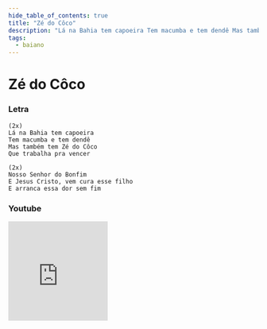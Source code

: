 ```yaml
---
hide_table_of_contents: true
title: "Zé do Côco"
description: "Lá na Bahia tem capoeira Tem macumba e tem dendê Mas também tem Zé do Côco Que trabalha pra vencer Nosso Senhor do Bonfim E Jesus Cristo, vem cura esse filho E arranca essa dor sem fim"
tags:
  - baiano
---
```


# Zé do Côco

### Letra

```text
(2x)
Lá na Bahia tem capoeira
Tem macumba e tem dendê
Mas também tem Zé do Côco
Que trabalha pra vencer

(2x)
Nosso Senhor do Bonfim
E Jesus Cristo, vem cura esse filho
E arranca essa dor sem fim
```

### Youtube

<iframe
  width="200"
  height="200"
  src="https://www.youtube.com/embed/fLIMcgYtkU8"
  title="YouTube video player"
  frameborder="0"
  allow="accelerometer; autoplay; clipboard-write; encrypted-media; gyroscope; picture-in-picture; web-share"
  referrerpolicy="strict-origin-when-cross-origin"
  allowfullscreen
></iframe>